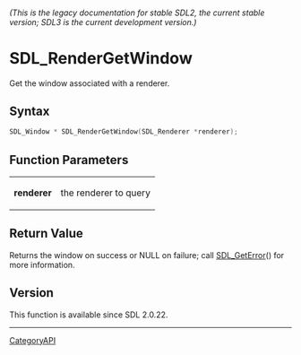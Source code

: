 ====== (This is the legacy documentation for stable SDL2, the current stable version; SDL3 is the current development version.) ======
= SDL_RenderGetWindow =

Get the window associated with a renderer.

== Syntax ==

<syntaxhighlight lang='c'>
SDL_Window * SDL_RenderGetWindow(SDL_Renderer *renderer);
</syntaxhighlight>

== Function Parameters ==

{|
|'''renderer'''
|the renderer to query
|}

== Return Value ==

Returns the window on success or NULL on failure; call [[SDL_GetError]]()
for more information.

== Version ==

This function is available since SDL 2.0.22.

----
[[CategoryAPI]]


